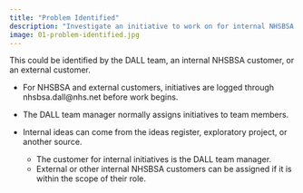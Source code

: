 ```yaml
---
title: "Problem Identified"
description: "Investigate an initiative to work on for internal NHSBSA customer, or an external customer."
image: 01-problem-identified.jpg
---
```


This could be identified by the DALL team, an internal NHSBSA customer, or an external customer.

- For NHSBSA and external customers, initiatives are logged through nhsbsa.dall@nhs.net before work begins.

- The DALL team manager normally assigns initiatives to team members.

- Internal ideas can come from the ideas register, exploratory project, or another source.
  - The customer for internal initiatives is the DALL team manager.
  - External or other internal NHSBSA customers can be assigned if it is within the scope of their role.  

